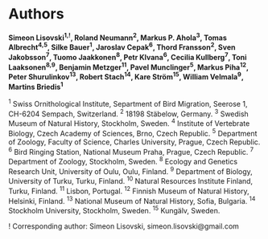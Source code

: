 # Authors{#authors}

**Simeon Lisovski^1,!^, Roland Neumann^2^, Markus P. Ahola^3^, Tomas Albrecht^4,5^, Silke Bauer^1^, Jaroslav Cepak^6^, Thord Fransson^2^, Sven Jakobsson^7^, Tuomo Jaakkonen^8^, Petr Klvana^6^, Cecilia Kullberg^7^, Toni Laaksonen^8,9^, Benjamin Metzger^11^, Pavel Munclinger^5^, Markus Piha^12^, Peter Shurulinkov^13^, Robert Stach^14^, Kare Ström^15^, William Velmala^9^, Martins Briedis^1^**

^1^ Swiss Ornithological Institute, Separtment of Bird Migration, Seerose 1, CH-6204 Sempach, Switzerland. ^2^ 18198 Stäbelow, Germany. ^3^ Swedish Museum of Natural History, Stockholm, Sweden. ^4^ Institute of Vertebrate Biology, Czech Academy of Sciences, Brno, Czech Republic. ^5^ Department of Zoology, Faculty of Science, Charles University, Prague, Czech Republic. ^6^ Bird Ringing Station, National Museum Praha, Prague, Czech Republic. ^7^ Department of Zoology, Stockholm, Sweden. ^8^ Ecology and Genetics Research Unit, University of Oulu, Oulu, Finland. ^9^ Department of Biology, University of Turku, Turku, Finland. ^10^ Natural Resources Institute Finland, Turku, Finland. ^11^ Lisbon, Portugal. ^12^ Finnish Museum of Natural History, Helsinki, Finland. ^13^ National Museum of Natural History, Sofia, Bulgaria. ^14^ Stockholm University, Stockholm, Sweden. ^15^ Kungälv, Sweden.

! Corresponding author: Simeon Lisovski, simeon.lisovski@gmail.com
